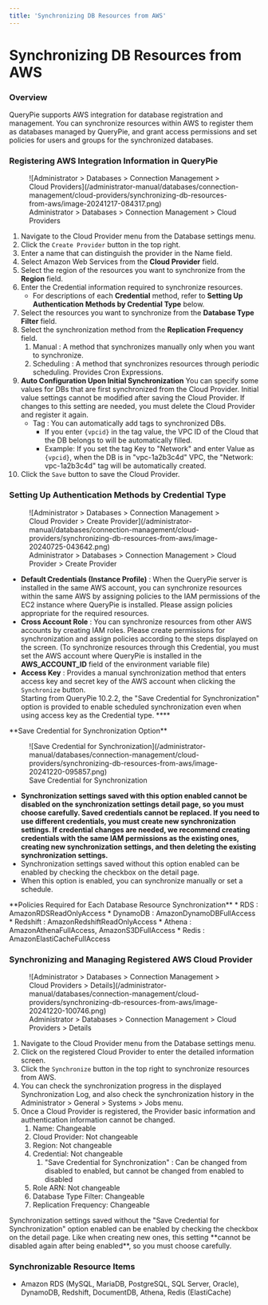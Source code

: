 ```yaml
---
title: 'Synchronizing DB Resources from AWS'
---
```



# Synchronizing DB Resources from AWS

### Overview

QueryPie supports AWS integration for database registration and management. You can synchronize resources within AWS to register them as databases managed by QueryPie, and grant access permissions and set policies for users and groups for the synchronized databases.

### Registering AWS Integration Information in QueryPie

<figure data-layout="center" data-align="center">
![Administrator &gt; Databases &gt; Connection Management &gt; Cloud Providers](/administrator-manual/databases/connection-management/cloud-providers/synchronizing-db-resources-from-aws/image-20241217-084317.png)
<figcaption>
Administrator &gt; Databases &gt; Connection Management &gt; Cloud Providers
</figcaption>
</figure>

1. Navigate to the Cloud Provider menu from the Database settings menu.
2. Click the `Create Provider` button in the top right.
3. Enter a name that can distinguish the provider in the Name field.
4. Select Amazon Web Services from the **Cloud Provider** field.
5. Select the region of the resources you want to synchronize from the **Region** field.
6. Enter the Credential information required to synchronize resources.
    * For descriptions of each **Credential** method, refer to **Setting Up Authentication Methods by Credential Type** below.
7. Select the resources you want to synchronize from the **Database Type Filter** field. 
8. Select the synchronization method from the **Replication Frequency** field.
    1. Manual : A method that synchronizes manually only when you want to synchronize.
    2. Scheduling : A method that synchronizes resources through periodic scheduling. Provides Cron Expressions.
9. **Auto Configuration Upon Initial Synchronization** You can specify some values for DBs that are first synchronized from the Cloud Provider. Initial value settings cannot be modified after saving the Cloud Provider. If changes to this setting are needed, you must delete the Cloud Provider and register it again.
    * Tag : You can automatically add tags to synchronized DBs.
        * If you enter `{vpcid}` in the tag value, the VPC ID of the Cloud that the DB belongs to will be automatically filled.
        * Example: If you set the tag Key to "Network" and enter Value as `{vpcid}`, when the DB is in "vpc-1a2b3c4d" VPC, the "Network: vpc-1a2b3c4d" tag will be automatically created.
10. Click the `Save` button to save the Cloud Provider.

### Setting Up Authentication Methods by Credential Type

<figure data-layout="center" data-align="center">
![Administrator &gt; Databases &gt; Connection Management &gt; Cloud Provider &gt; Create Provider](/administrator-manual/databases/connection-management/cloud-providers/synchronizing-db-resources-from-aws/image-20240725-043642.png)
<figcaption>
Administrator &gt; Databases &gt; Connection Management &gt; Cloud Provider &gt; Create Provider
</figcaption>
</figure>

*  **Default Credentials (Instance Profile)**  : When the QueryPie server is installed in the same AWS account, you can synchronize resources within the same AWS by assigning policies to the IAM permissions of the EC2 instance where QueryPie is installed. Please assign policies appropriate for the required resources.
*  **Cross Account Role**  : You can synchronize resources from other AWS accounts by creating IAM roles. Please create permissions for synchronization and assign policies according to the steps displayed on the screen. (To synchronize resources through this Credential, you must set the AWS account where QueryPie is installed in the **AWS_ACCOUNT_ID** field of the environment variable file)
*  **Access Key**  : Provides a manual synchronization method that enters access key and secret key of the AWS account when clicking the `Synchronize` button. <br/>Starting from QueryPie 10.2.2, the "Save Credential for Synchronization" option is provided to enable scheduled synchronization even when using access key as the Credential type.  **** 

<Callout type="important">
**Save Credential for Synchronization Option**

<figure data-layout="center" data-align="center">
![Save Credential for Synchronization](/administrator-manual/databases/connection-management/cloud-providers/synchronizing-db-resources-from-aws/image-20241220-095857.png)
<figcaption>
Save Credential for Synchronization
</figcaption>
</figure>

*  **Synchronization settings saved with this option enabled cannot be disabled on the synchronization settings detail page, so you must choose carefully. Saved credentials cannot be replaced. If you need to use different credentials, you must create new synchronization settings. If credential changes are needed, we recommend creating credentials with the same IAM permissions as the existing ones, creating new synchronization settings, and then deleting the existing synchronization settings.** 
* Synchronization settings saved without this option enabled can be enabled by checking the checkbox on the detail page.
* When this option is enabled, you can synchronize manually or set a schedule.
</Callout>

<Callout type="info">
**Policies Required for Each Database Resource Synchronization**
* RDS : AmazonRDSReadOnlyAccess
* DynamoDB : AmazonDynamoDBFullAccess
* Redshift : AmazonRedshiftReadOnlyAccess
* Athena : AmazonAthenaFullAccess, AmazonS3DFullAccess
* Redis : AmazonElastiCacheFullAccess
</Callout>

### Synchronizing and Managing Registered AWS Cloud Provider

<figure data-layout="center" data-align="center">
![Administrator &gt; Databases &gt; Connection Management &gt; Cloud Providers &gt; Details](/administrator-manual/databases/connection-management/cloud-providers/synchronizing-db-resources-from-aws/image-20241220-100746.png)
<figcaption>
Administrator &gt; Databases &gt; Connection Management &gt; Cloud Providers &gt; Details
</figcaption>
</figure>

1. Navigate to the Cloud Provider menu from the Database settings menu.
2. Click on the registered Cloud Provider to enter the detailed information screen.
3. Click the `Synchronize` button in the top right to synchronize resources from AWS.
4. You can check the synchronization progress in the displayed Synchronization Log, and also check the synchronization history in the Administrator &gt; General &gt; Systems &gt; Jobs menu.
5. Once a Cloud Provider is registered, the Provider basic information and authentication information cannot be changed.
    1. Name: Changeable
    2. Cloud Provider: Not changeable
    3. Region: Not changeable
    4. Credential: Not changeable
        1. "Save Credential for Synchronization" : Can be changed from disabled to enabled, but cannot be changed from enabled to disabled
    5. Role ARN: Not changeable
    6. Database Type Filter: Changeable
    7. Replication Frequency: Changeable

<Callout type="important">
Synchronization settings saved without the "Save Credential for Synchronization" option enabled can be enabled by checking the checkbox on the detail page. Like when creating new ones, this setting **cannot be disabled again after being enabled**, so you must choose carefully.
</Callout>

### Synchronizable Resource Items

* Amazon RDS (MySQL, MariaDB, PostgreSQL, SQL Server, Oracle), DynamoDB, Redshift, DocumentDB, Athena, Redis (ElastiCache)
